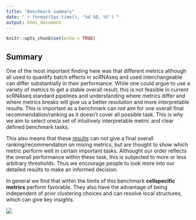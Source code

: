 ```yaml
---
title: "Benchmark summary"
date: "`r format(Sys.time(), '%d %B, %Y')`"
output: html_document
---
```


```r
knitr::opts_chunk$set(echo = TRUE)
```

## Summary

One of the most important finding here was that different metrics although all used to quantify batch effects in scRNAseq and used interchangeable can differ substantially in their performance. While one could argue to use a variety of metrics to get a stable overall result, this is not feasible in current scRNAseq standard pipelines and understanding where metrics differ and where metrics breaks will give us a better resolution and more interpretable results. This is important as a benchmark can not aim for one overall final recommendation/ranking as it doesn't cover all possible task. This is why we aim to select one/a set of intuitively interpretable metric and clear defined benchmark tasks.  
  
This also means that these [results](../../docs/summary_results.html) can not give a final overall ranking/recommendation on mixing metrics, but are thought to show which metric perform well in certain important tasks. Althought our order reflects the overall performance within these task, this is subjected to more or less arbitrary thresholds. Thus we encourage people to look more into our detailed results to make an informed decision.  
  
In general we find that within the limits of this benchmark **cellspecific metrics** perform favorable. They also have the advantage of being independent of prior clustering choices and can resolve local structures, which can give key insights.

![](../../docs/summary_results_files/figure-html/vis-1.svg)